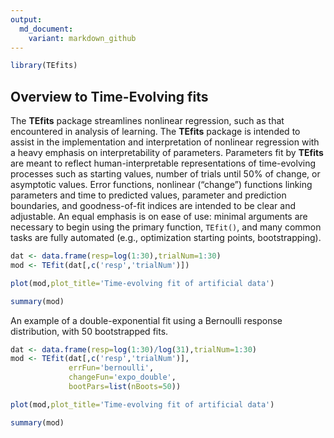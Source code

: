 ```yaml
---
output:
  md_document:
    variant: markdown_github
---
```


<!-- README.md is generated from README.Rmd. Please edit that file -->

```r
library(TEfits)
```

## Overview to Time-Evolving fits

The **TEfits** package streamlines nonlinear regression, such as that encountered in analysis of learning. The **TEfits** package is intended to assist in the implementation and interpretation of nonlinear regression with a heavy emphasis on interpretability of parameters. Parameters fit by **TEfits** are meant to reflect human-interpretable representations of time-evolving processes such as starting values, number of trials until 50% of change, or asymptotic values. Error functions, nonlinear ("change") functions linking parameters and time to predicted values, parameter and prediction boundaries, and goodness-of-fit indices are intended to be clear and adjustable. An equal emphasis is on ease of use: minimal arguments are necessary to begin using the primary function, `TEfit()`, and many common tasks are fully automated (e.g., optimization starting points, bootstrapping).

```r

dat <- data.frame(resp=log(1:30),trialNum=1:30)
mod <- TEfit(dat[,c('resp','trialNum')])

plot(mod,plot_title='Time-evolving fit of artificial data')

summary(mod)
```

An example of a double-exponential fit using a Bernoulli response distribution, with 50 bootstrapped fits.

```r

dat <- data.frame(resp=log(1:30)/log(31),trialNum=1:30)
mod <- TEfit(dat[,c('resp','trialNum')], 
             errFun='bernoulli',
             changeFun='expo_double',
             bootPars=list(nBoots=50))

plot(mod,plot_title='Time-evolving fit of artificial data')

summary(mod)
```
